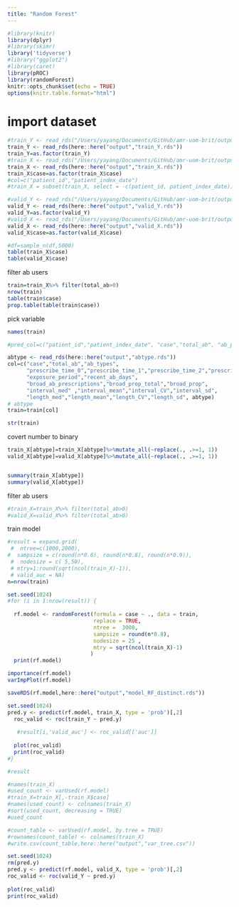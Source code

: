 ```yaml
---
title: "Random Forest"
---
```


```r
#library(knitr)
library(dplyr)
#library(skimr)
library('tidyverse')
#library("ggplot2")
#library(caret)
library(pROC)
library(randomForest)
knitr::opts_chunk$set(echo = TRUE)
options(knitr.table.format="html")

```

# import dataset
```r
#train_Y <- read_rds("/Users/yayang/Documents/GitHub/amr-uom-brit/output/train_Y.rds")
train_Y <- read_rds(here::here("output","train_Y.rds"))
train_Y=as.factor(train_Y)
#train_X <- read_rds("/Users/yayang/Documents/GitHub/amr-uom-brit/output/train_X.rds")
train_X <- read_rds(here::here("output","train_X.rds"))
train_X$case=as.factor(train_X$case)
#col=c("patient_id","patient_index_date")
#train_X = subset(train_X, select = -c(patient_id, patient_index_date))

#valid_Y <- read_rds("/Users/yayang/Documents/GitHub/amr-uom-brit/output/valid_Y.rds")
valid_Y <- read_rds(here::here("output","valid_Y.rds"))
valid_Y=as.factor(valid_Y)
#valid_X <- read_rds("/Users/yayang/Documents/GitHub/amr-uom-brit/output/valid_X.rds")
valid_X <- read_rds(here::here("output","valid_X.rds"))
valid_X$case=as.factor(valid_X$case)

#df=sample_n(df,5000)
table(train_X$case)
table(valid_X$case)


```

filter ab users
```r
train=train_X%>% filter(total_ab>0)
nrow(train)
table(train$case)
prop.table(table(train$case))
```


pick variable
```r
names(train)

#pred_col=c("patient_id","patient_index_date", "case","total_ab", "ab_prescriptions","ab_types","prescribe_times","exposure_period","recent_ab_days", "broad_prop" ,"broad_ab_prescriptions","interval_mean","interval_sd","interval_CV","length_mean", "length_sd", "length_CV","prescribe_time_0","prescribe_time_1","prescribe_time_2","prescribe_time_3",col,"AB_1_type","AB_6wk_type" ,"interval_med" ,"length_med" ,"ab_6w_binary" , "AB_6wk")

abtype <- read_rds(here::here("output","abtype.rds"))
col=c("case","total_ab","ab_types",
      "prescribe_time_0","prescribe_time_1","prescribe_time_2","prescribe_time_3",
      "exposure_period","recent_ab_days",
      "broad_ab_prescriptions","broad_prop_total","broad_prop",
      "interval_med" ,"interval_mean","interval_CV","interval_sd",
      "length_med","length_mean","length_CV","length_sd", abtype)
# abtype
train=train[col]

str(train)
```

covert number to binary
```r

train_X[abtype]=train_X[abtype]%>%mutate_all(~replace(., .>=1, 1)) 
valid_X[abtype]=valid_X[abtype]%>%mutate_all(~replace(., .>=1, 1)) 


summary(train_X[abtype])
summary(valid_X[abtype])
```

filter ab users
```r
#train_X=train_X%>% filter(total_ab>0)
#valid_X=valid_X%>% filter(total_ab>0)

```

train model
```r


#result = expand.grid(
 #  ntree=c(1000,2000),
#  sampsize = c(round(n*0.6), round(n*0.8), round(n*0.9)),
 #  nodesize = c( 5,50),
 # mtry=1:round(sqrt(ncol(train_X)-1)),
 # valid_auc = NA)
n=nrow(train)

set.seed(1024)
#for (i in 1:nrow(result)) {
  
  rf.model <- randomForest(formula = case ~ ., data = train, 
                           replace = TRUE,
                           ntree =  3000,
                           sampsize = round(n*0.8),
                           nodesize = 25 ,
                           mtry = sqrt(ncol(train_X)-1)
                          )
  print(rf.model)
```

```r
importance(rf.model)
varImpPlot(rf.model)

saveRDS(rf.model,here::here("output","model_RF_distinct.rds"))
```




```r
set.seed(1024)
pred.y <- predict(rf.model, train_X, type = 'prob')[,2]
  roc_valid <- roc(train_Y ~ pred.y)
  
   #result[i,'valid_auc'] <- roc_valid[['auc']]
  
  plot(roc_valid)
  print(roc_valid)
#}

#result
```


```r
#names(train_X)
#used_count <- varUsed(rf.model)
#train_X=train_X[,-train_X$case]
#names(used_count) <- colnames(train_X)
#sort(used_count, decreasing = TRUE)
#used_count
```


```r
#count_table <- varUsed(rf.model, by.tree = TRUE)
#rownames(count_table) <- colnames(train_X)
#write.csv(count_table,here::here("output","var_tree.csv"))

```



```r
set.seed(1024)
rm(pred.y)
pred.y <- predict(rf.model, valid_X, type = 'prob')[,2]
roc_valid <- roc(valid_Y ~ pred.y)
  
plot(roc_valid)
print(roc_valid)

```

